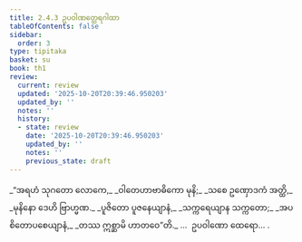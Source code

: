 ```yaml
---
title: 2.4.3 ဥပဝါဏတ္ထေရဂါထာ
tableOfContents: false
sidebar:
  order: 3
type: tipitaka
basket: su
book: th1
review:
  current: review
  updated: '2025-10-20T20:39:46.950203'
  updated_by: ''
  notes: ''
  history:
  - state: review
    date: '2025-10-20T20:39:46.950203'
    updated_by: ''
    notes: ''
    previous_state: draft
---
```



<DynamicBreadcrumb />


<ReviewStatus review={frontmatter.review} showDetails={true} />

<HypothesisAnnotation frontmatter={frontmatter} />

<Division number="185" book="th1" e="ch" v="19" p="256">

<Paragraph number="376" type="verses" book="th1">
_“အရဟံ သုဂတော လောကေ,_  
_ဝါတေဟာဗာဓိကော မုနိ;_  
_သစေ ဥဏှောဒကံ အတ္ထိ,_  
_မုနိနော ဒေဟိ ဗြာဟ္မဏ._  

</Paragraph>

</Division>
<Division number="186" book="th1" e="ch" v="19" p="256">

<Paragraph number="377" type="verses" book="th1">
_ပူဇိတော ပူဇနေယျာနံ,_  
_သက္ကရေယျာန သက္ကတော;_  
_အပစိတောပစေယျာနံ,_  
_တဿ ဣစ္ဆာမိ ဟာတဝေ”တိ._  


</Paragraph>
</Division>

<Paragraph number="378" type="center" book="th1">
…  ဥပဝါဏော ထေရော… .
</Paragraph>